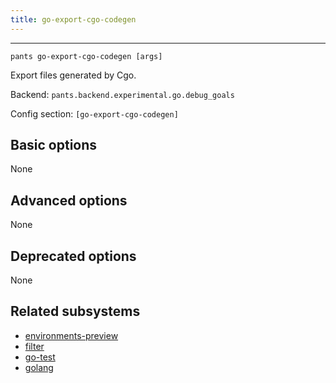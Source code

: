 ```yaml
---
title: go-export-cgo-codegen
---
```



---

```
pants go-export-cgo-codegen [args]
```

Export files generated by Cgo.

Backend: <span className="color--primary">`pants.backend.experimental.go.debug_goals`</span>

Config section: <span className="color--primary">`[go-export-cgo-codegen]`</span>

<span className={styles.options}>

## Basic options

None

## Advanced options

None

## Deprecated options

None

## Related subsystems

- [environments-preview](../subsystems/environments-preview.mdx)
- [filter](../subsystems/filter.mdx)
- [go-test](../subsystems/go-test.mdx)
- [golang](../subsystems/golang.mdx)

</span>
